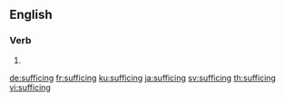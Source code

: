 ==English==

===Verb===
{{head|en|present participle}}

# {{present participle of|suffice|lang=en}}

[[de:sufficing]]
[[fr:sufficing]]
[[ku:sufficing]]
[[ja:sufficing]]
[[sv:sufficing]]
[[th:sufficing]]
[[vi:sufficing]]
